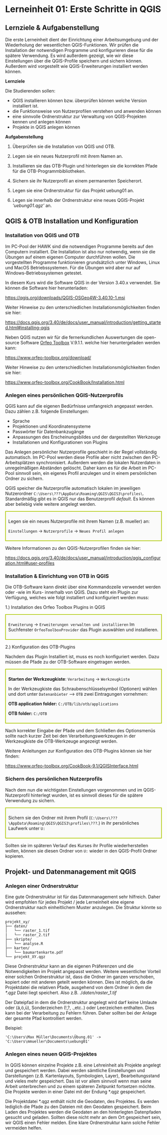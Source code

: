 ```{=html}
<!--

Skripte für die Übungen 02 des Moduls FPM08 Forstliche Fernerkundung im Studiengang
B.Sc. Forstwirtschaft an der HAWK Göttingen.

Autor: Paul Magdon
Datum: 2025-10-12
Lizenz: Creative Commons BY-NC-SA 4.0 https://creativecommons.org/licenses/by-nc-sa/4.0/

-->
```

# Lerneinheit 01: Erste Schritte in QGIS

## Lernziele & Aufgabenstellung

Die erste Lerneinheit dient der Einrichtung einer Arbeitsumgebung und der Wiederholung der
wesentlichen QGIS-Funktionen. Wir prüfen die Installation der notwendigen Programme und
konfigurieren diese für die spätere Verwendung. Es wird außerdem gezeigt, wie wir diese
Einstellungen über die QGIS-Profile speichern und sichern können. Außerdem wird vorgestellt wie
QGIS-Erweiterungen installiert werden können.

**Lernziele**

Die Studierenden sollen:

-   QGIS installieren können bzw. überprüfen können welche Version installiert ist.
-   die Funktionsweise von Nutzerprofilen verstehen und anwenden können
-   eine sinnvolle Ordnerstruktur zur Verwaltung von QGIS-Projekten kennen und anlegen können
-   Projekte in QGIS anlegen können

**Aufgabenstellung**

1.  Überprüfen sie die Installation von QGIS und OTB.

2.  Legen sie ein neues Nutzerprofil mit ihrem Namen an.

3.  Installieren sie das OTB-Plugin und hinterlegen sie die korrekten Pfade für die
    OTB-Programmbibliotheken.

4.  Sichern sie ihr Nutzerprofil an einem permanenten Speicherort.

5.  Legen sie eine Ordnerstruktur für das Projekt uebung01 an.

6.  Legen sie innerhalb der Ordnerstruktur eine neues QGIS-Projekt *'uebung01.qgz'* an.

## QGIS & OTB Installation und Konfiguration

### Installation von QGIS und OTB

::: callout-note
Im PC-Pool der HAWK sind die notwendigen Programme bereits auf den Computern installiert. Die
Installation ist also nur notwendig, wenn sie die Übungen auf einem eigenen Computer durchführen
wollen. Die vorgestellten Programme funktionieren grundsätzlich unter Windows, Linux und MacOS
Betriebssystemen. Für die Übungen wird aber nur auf Windows-Betriebssystemen getestet.
:::

In diesem Kurs wird die Software QGIS in der Version 3.40.x verwendet. Sie können die Software hier
herunterladen:

<https://qgis.org/downloads/QGIS-OSGeo4W-3.40.10-1.msi>

Weiter Hinweise zu den unterschiedlichen Installationsmöglichkeiten finden sie hier:

<https://docs.qgis.org/3.40/de/docs/user_manual/introduction/getting_started.html#installing-qgis>

Neben QGIS nutzen wir für die fernerkundlichen Auswertungen die open-source Software [Orfeo
Toolbox](https://www.orfeo-toolbox.org/) V.9.1.1. welche hier heruntergeladen werden kann:

<https://www.orfeo-toolbox.org/download/>

Weiter Hinweise zu den unterschiedlichen Installationsmöglichkeiten finden sie hier:

<https://www.orfeo-toolbox.org/CookBook/Installation.html>

### Anlegen eines persönlichen QGIS-Nutzerprofils

QGIS kann auf die eigenen Bedürfnisse umfangreich angepasst werden. Dazu zählen z.B. folgende
Einstellungen:

-   Sprache
-   Projektionen und Koordinatensysteme
-   Passwörter für Datenbankzugänge
-   Anpassungen des Erscheinungsbildes und der dargestellten Werkzeuge
-   Installationen und Konfigurationen von Plugins

::: callout-note
Das Anlegen persönlicher Nutzerprofile geschieht in der Regel vollständig automatisch. Im PC-Pool
werden diese Profile aber nicht zwischen den PC-Arbeitsplätzen synchronisiert. Außerdem werden die
lokalen Nutzerdaten in unregelmäßigen Abständen gelöscht. Daher kann es für die Arbeit im PC-Pool
sinnvoll sein, ein eigenes Profil anzulegen und in einem persönlichen Ordner zu sichern.
:::

QGIS speicher die Nutzerprofile automatisch lokalen im jeweiligen Nutzerordner
`C:\Users\???\AppData\Roaming\QGIS\QGIS3\profiles\`. Standardmäßig gibt es in QGIS nur das
Benutzerprofil *default*. Es können aber beliebig viele weitere angelegt werden.

::: {style="border: 2px solid #afca0b; background-color: #fafafa; padding: 8px;"}
Legen sie ein neues Nutzerprofile mit ihrem Namen (z.B. mueller) an:

`Einstellungen` → `Nutzerprofile` → `Neues Profil anlegen`
:::

Weitere Informationen zu den QGIS-Nutzerprofilen finden sie hier:

<https://docs.qgis.org/3.40/de/docs/user_manual/introduction/qgis_configuration.html#user-profiles>

### Installation & Einrichtung von OTB in QGIS

Die OTB-Software kann direkt über eine Kommandozeile verwendet werden oder -wie im Kurs- innerhalb
von QGIS. Dazu steht ein Plugin zur Verfügung, welches wie folgt installiert und konfiguriert werden
muss:

1.) Installation des Orfeo Toolbox Plugins in QGIS

::: {style="border: 2px solid #afca0b; background-color: #fafafa; padding: 8px;"}
`Erweiterung` → `Erweiterungen verwalten und installieren` Im Suchfenster `OrfeoToolboxProvider` das
Plugin auswählen und installieren.
:::

2.) Konfiguration des OTB-Plugins

Nachdem das Plugin Installiert ist, muss es noch konfiguriert werden. Dazu müssen die Pfade zu der
OTB-Software eingetragen werden.

::: {style="border: 2px solid #afca0b; background-color: #fafafa; padding: 8px;"}
**Starten der Werkzeugkiste**: `Verarbeitung` → `Werkzeugkiste`

In der Werkzeugkiste das Schraubenschlüsselsymbol (Optionen) wählen und dort unter `Datenanbieter`
--\> `OTB` zwei Eintragungen vornehmen:

**OTB application folder:** `C:/OTB/lib/otb/applications`

**OTB folder:** `C:/OTB`
:::

Nach korrekter Eingabe der Pfade und dem Schließen des Optionsmenüs sollte nach kurzer Zeit bei den
Verarbeitungswerkzeugen in der Werkzeugkiste die OTB-Werkzeuge angezeigt werden.

Weitere Anleitungen zur Konfiguration des OTB-Plugins können sie hier finden:

<https://www.orfeo-toolbox.org/CookBook-9.1/QGISInterface.html>

### Sichern des persönlichen Nutzerprofils{#sec-nutzerprofil}

Nach dem nun die wichtigsten Einstellungen vorgenommen und im QGIS-Nutzerprofil hinterlegt wurden,
ist es sinnvoll dieses für die spätere Verwendung zu sichern.

::: {style="border: 2px solid #afca0b; background-color: #fafafa; padding: 8px;"}
Sichern sie den Ordner mit ihrem Profil (`C:\Users\???\AppData\Roaming\QGIS\QGIS3\profiles\???`.) in
ihr persönliches Laufwerk unter `U:`
:::

Sollten sie im späteren Verlauf des Kurses ihr Profile wiederherstellen wollen, können sie diesen
Ordner von `U:` wieder in den QGIS-Profil Ordner kopieren.

## Projekt- und Datenmanagement mit QGIS {#sec-projekt_management}

### Anlegen einer Ordnerstruktur

Eine gute Ordnerstruktur ist für das Datenmanagement sehr hilfreich. Daher wird empfohlen für jedes
Projekt / jede Lerneinheit eine eigene Ordnerstruktur nach einheitlichem Muster anzulegen. Die
Struktur könnte so aussehen:

``` plaintext
projekt_xy/
├── daten/
│   └── raster_1.tif
|   └── raster_2.tif
├── skripte/
│   └── analyse.R
├── karten/
│   └── baumartenkarte.pdf
└── projekt_XY.qgz
```

Diese Ordnerstruktur kann an die eigenen Präferenzen und die Notwendigkeiten im Projekt angepasst
werden. Weitere wesentlicher Vorteil einer solchen Ordnerstruktur ist, dass die Ordner im ganzen
verschoben, kopiert oder mit anderen geteilt werden können. Dies ist möglich, da die Projektdatei
die relativen Pfade, ausgehend von dem Ordner in dem die *\*.qgz* Datei liegt speichert. Also z.B.
./*daten/raster_1.tif*

::: callout-caution
Der Dateipfad in dem die Ordnerstruktur angelegt wird darf keine Umlaute oder (ä,ö,ü), Sonderzeichen
(!,?, .,etc..) oder Leerzeichen enthalten. Dies kann bei der Verarbeitung zu Fehlern führen. Daher
sollten bei der Anlage der gesamte Pfad kontrolliert werden.

Beispiel:

`'C:\Users\Max Müller\Documents\Übung.01' -> 'C:\Users\mmueller\Documents\uebung01'`
:::

### Anlegen eines neuen QGIS-Projektes

In QGIS können einzelne Projekte z.B. eine Lehreinheit als Projekte angelegt und gespeichert werden.
Dabei werden sämtliche Einstellungen und Darstellungen (z.B. Kartenlayouts, Symbologien, Layer),
Bearbeitungsstand und vieles mehr gespeichert. Das ist vor allem sinnvoll wenn man seine Arbeit
unterbrechen und zu einem späteren Zeitpunkt fortsetzen möchte. Die Projekte werden in einer Datei
mit der Endung \*.qgz gespeichert.

::: callout-note
Die Projektdatei \*.qgz enthält nicht die Geodaten, des Projektes. Es werden lediglich die Pfade zu
den Dateien mit den Geodaten gespeichert. Beim Laden des Projektes werden die Geodaten an den
hinterlegten Datenpfaden gesucht und geladen. Sollten diese nicht mehr an dem Ort gespeichert sein,
wir QGIS einen Fehler melden. Eine klare Ordnerstruktur kann solche Fehler vermeiden helfen.
:::
